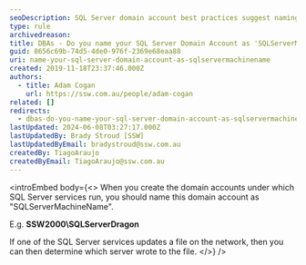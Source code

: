 ```yaml
---
seoDescription: SQL Server domain account best practices suggest naming it after the machine name to easily identify file updates.
type: rule
archivedreason:
title: ​DBAs - Do you name your SQL Server Domain Account as 'SQLServerMachineName' so it is easily identified when performing network operations?
guid: 8656c69b-74d5-4de0-976f-2369e68eaa88
uri: name-your-sql-server-domain-account-as-sqlservermachinename
created: 2019-11-18T23:37:46.000Z
authors:
  - title: Adam Cogan
    url: https://ssw.com.au/people/adam-cogan
related: []
redirects:
  - dbas-do-you-name-your-sql-server-domain-account-as-sqlservermachinename-so-it-is-easily-identified-when-performing-network-operations
lastUpdated: 2024-06-08T03:27:17.000Z
lastUpdatedBy: Brady Stroud [SSW]
lastUpdatedByEmail: bradystroud@ssw.com.au
createdBy: TiagoAraujo
createdByEmail: TiagoAraujo@ssw.com.au
---
```


<introEmbed
  body={<>
When you create the domain accounts under which SQL Server services run, you should name this domain account as "SQLServerMachineName".

E.g. **SSW2000\SQLServerDragon**

If one of the SQL Server services updates a file on the network, then you can then determine which server wrote to the file.
  </>}
/>
